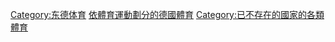 [[Category:东德体育|Category:东德体育]]
[[Category:依體育運動劃分的德國體育|]]
[[Category:已不存在的國家的各類體育|Category:已不存在的國家的各類體育]]
